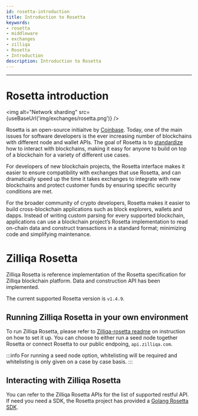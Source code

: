 ```yaml
---
id: rosetta-introduction
title: Introduction to Rosetta
keywords: 
- rosetta
- middleware
- exchanges
- zilliqa
- Rosetta
- Introduction
description: Introduction to Rosetta
---
```


---

# Rosetta introduction

<img alt="Network sharding" src={useBaseUrl('img/exchanges/rosetta.png')} />

Rosetta is an open-source initiaitve by [Coinbase](https://blog.coinbase.com/introducing-rosetta-build-once-integrate-your-blockchain-everywhere-9b97d284f5b9). Today, one of the main issues for software developers is the ever increasing number of blockchains with different node and wallet APIs. The goal of Rosetta is to [standardize](https://github.com/coinbase/rosetta-specifications) how to interact with blockchains, making it easy for anyone to build on top of a blockchain for a variety of different use cases.

For developers of new blockchain projects, the Rosetta interface makes it easier to ensure compatibility with exchanges that use Rosetta, and can dramatically speed up the time it takes exchanges to integrate with new blockchains and protect customer funds by ensuring specific security conditions are met.

For the broader community of crypto developers, Rosetta makes it easier to build cross-blockchain applications such as block explorers, wallets and dapps. Instead of writing custom parsing for every supported blockchain, applications can use a blockchain project’s Rosetta implementation to read on-chain data and construct transactions in a standard format; minimizing code and simplifying maintenance.

# Zilliqa Rosetta

Zilliqa Rosetta is reference implementation of the Rosetta specification for Zilliqa blockchain platform. Data and construction API has been implemented. 

The current supported Rosetta version is `v1.4.9`.

## Running Zilliqa Rosetta in your own environment

To run Zilliqa Rosetta, please refer to [Zilliqa-rosetta readme](https://github.com/Zilliqa/zilliqa-rosetta) on instruction on how to set it up. You can choose to either run a seed node together Rosetta or connect Rosetta to our public endpoing, `api.zilliqa.com`. 

:::info
For running a seed node option, whitelisting will be required and whitelisting is only given on a case by case basis.
:::

## Interacting with Zilliqa Rosetta

You can refer to the Zilliqa Rosetta APIs for the list of supported restful API. If need you need a SDK, the Rosetta project has provided a [Golang Rosetta SDK](https://github.com/coinbase/rosetta-sdk-go).